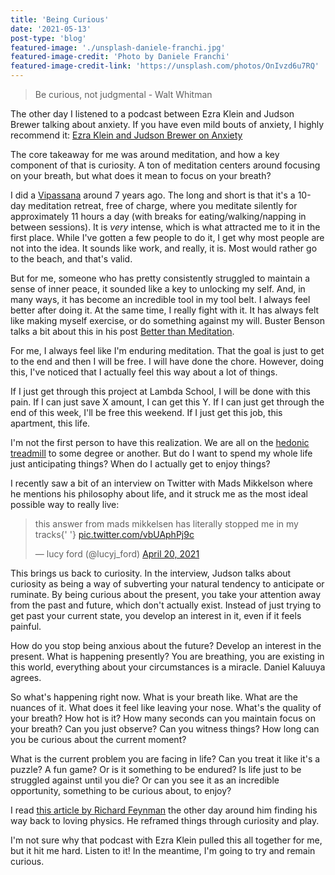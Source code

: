 ```yaml
---
title: 'Being Curious'
date: '2021-05-13'
post-type: 'blog'
featured-image: './unsplash-daniele-franchi.jpg'
featured-image-credit: 'Photo by Daniele Franchi'
featured-image-credit-link: 'https://unsplash.com/photos/OnIvzd6u7RQ'
---
```


> Be curious, not judgmental - Walt Whitman

The other day I listened to a podcast between Ezra Klein and Judson Brewer talking about anxiety. If you have even mild bouts of anxiety, I highly recommend it: [Ezra Klein and Judson Brewer on Anxiety](https://www.nytimes.com/2021/04/20/opinion/ezra-klein-podcast-judson-brewer.html)

The core takeaway for me was around meditation, and how a key component of that is curiosity. A ton of meditation centers around focusing on your breath, but what does it mean to focus on your breath?

I did a [Vipassana](https://www.dhamma.org/en-US/index) around 7 years ago. The long and short is that it's a 10-day meditation retreat, free of charge, where you meditate silently for approximately 11 hours a day (with breaks for eating/walking/napping in between sessions). It is _very_ intense, which is what attracted me to it in the first place. While I've gotten a few people to do it, I get why most people are not into the idea. It sounds like work, and really, it is. Most would rather go to the beach, and that's valid.

But for me, someone who has pretty consistently struggled to maintain a sense of inner peace, it sounded like a key to unlocking my self. And, in many ways, it has become an incredible tool in my tool belt. I always feel better after doing it. At the same time, I really fight with it. It has always felt like making myself exercise, or do something against my will. Buster Benson talks a bit about this in his post [Better than Meditation](https://busterbenson.com/blog/2014/10-22-better-than-meditation/).

For me, I always feel like I'm enduring meditation. That the goal is just to get to the end and then I will be free. I will have done the chore. However, doing this, I've noticed that I actually feel this way about a lot of things.

If I just get through this project at Lambda School, I will be done with this pain. If I can just save X amount, I can get this Y. If I can just get through the end of this week, I'll be free this weekend. If I just get this job, this apartment, this life.

I'm not the first person to have this realization. We are all on the [hedonic treadmill](https://en.wikipedia.org/wiki/Hedonic_treadmill) to some degree or another. But do I want to spend my whole life just anticipating things? When do I actually get to enjoy things?

I recently saw a bit of an interview on Twitter with Mads Mikkelson where he mentions his philosophy about life, and it struck me as the most ideal possible way to really live:

<blockquote class="twitter-tweet">
  <p lang="en" dir="ltr">
    this answer from mads mikkelsen has literally stopped me in my tracks{' '}
    <a href="https://t.co/vbUAphPj9c">pic.twitter.com/vbUAphPj9c</a>
  </p>
  &mdash; lucy ford (@lucyj_ford) <a href="https://twitter.com/lucyj_ford/status/1384502769076170763?ref_src=twsrc%5Etfw">April 20, 2021</a>
</blockquote>

This brings us back to curiosity. In the interview, Judson talks about curiosity as being a way of subverting your natural tendency to anticipate or ruminate. By being curious about the present, you take your attention away from the past and future, which don't actually exist. Instead of just trying to get past your current state, you develop an interest in it, even if it feels painful.

How do you stop being anxious about the future? Develop an interest in the present. What is happening presently? You are breathing, you are existing in this world, everything about your circumstances is a miracle. Daniel Kaluuya agrees.

<YouTube
  url="https://www.youtube.com/embed/z-xZDBohxhE?start=173"
  title="Daniel Kaluuya at the Oscars"
/>

So what's happening right now. What is your breath like. What are the nuances of it. What does it feel like leaving your nose. What's the quality of your breath? How hot is it? How many seconds can you maintain focus on your breath? Can you just observe? Can you witness things? How long can you be curious about the current moment?

What is the current problem you are facing in life? Can you treat it like it's a puzzle? A fun game? Or is it something to be endured? Is life just to be struggled against until you die? Or can you see it as an incredible opportunity, something to be curious about, to enjoy?

I read [this article by Richard Feynman](https://www.asc.ohio-state.edu/kilcup.1/262/feynman.html?repostindays=413) the other day around him finding his way back to loving physics. He reframed things through curiosity and play.

I'm not sure why that podcast with Ezra Klein pulled this all together for me, but it hit me hard. Listen to it! In the meantime, I'm going to try and remain curious.
